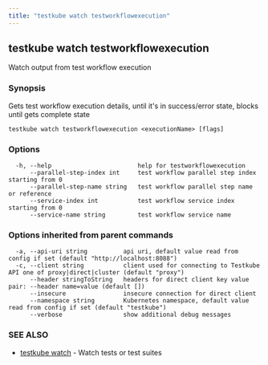 ```yaml
---
title: "testkube watch testworkflowexecution"
---
```

<head>
  <meta name="docsearch:indexPrefix" content="reference-doc" />
</head>

## testkube watch testworkflowexecution

Watch output from test workflow execution

### Synopsis

Gets test workflow execution details, until it's in success/error state, blocks until gets complete state

```
testkube watch testworkflowexecution <executionName> [flags]
```

### Options

```
  -h, --help                        help for testworkflowexecution
      --parallel-step-index int     test workflow parallel step index starting from 0
      --parallel-step-name string   test workflow parallel step name or reference
      --service-index int           test workflow service index starting from 0
      --service-name string         test workflow service name
```

### Options inherited from parent commands

```
  -a, --api-uri string          api uri, default value read from config if set (default "http://localhost:8088")
  -c, --client string           client used for connecting to Testkube API one of proxy|direct|cluster (default "proxy")
      --header stringToString   headers for direct client key value pair: --header name=value (default [])
      --insecure                insecure connection for direct client
      --namespace string        Kubernetes namespace, default value read from config if set (default "testkube")
      --verbose                 show additional debug messages
```

### SEE ALSO

* [testkube watch](testkube-watch.mdx)	 - Watch tests or test suites

